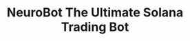 ---
title: "<span class='animated-gradient-text bg-gradient-to-r from-purple-500 to-[#24DC87] text-transparent bg-clip-text'>NeuroBot</span> The Ultimate Solana Trading Bot"
details: "Powered by AI Agent designed for speed, efficiency, and maximum rewards."
---